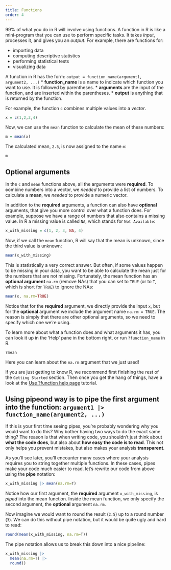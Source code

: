 ```yaml
---
title: Functions
order: 4
---
```


99% of what you do in R will involve using functions. 
A function in R is like a mini-program that you can use to perform specific tasks. 
It takes *input*, processes it, and gives you an *output*. 
For example, there are functions for:

* importing data 
* computing descriptive statistics
* performing statistical tests
* visualizing data

A function in R has the form: `output = function_name(argument1, argument2, ...)`
* **function_name** is a name to indicate which function you want to use. It is followed by parentheses.
* **arguments** are the input of the function, and are inserted within the parentheses. 
* **output** is anything that is returned by the function. 

For example, the function `c` *c*ombines multiple values into a *vector*.

```r
x = c(1,2,3,4)
```

Now, we can use the `mean` function to calculate the mean of these numbers:

```r
m = mean(x)
```

The calculated mean, `2.5`, is now assigned to the name `m`:

```r
m
```

## Optional arguments

In the `c` and `mean` functions above, all the arguments were **required**. 
To **c**ombine numbers into a vector, we *needed* to provide a list of numbers.
To calculate a **mean**, we *needed* to provide a numeric vector.

In addition to the **required** arguments, a function can also have **optional** arguments, that give you more control over what a function does.
For example, suppose we have a range of numbers that also contains a missing value. In R a missing value is called `NA`, which stands for `Not Available`:

```r
x_with_missing = c(1, 2, 3, NA, 4)
```

Now, if we call the `mean` function, R will say that the mean is unknown, since the third value is unknown:

```r
mean(x_with_missing)
```

This is statistically a very correct answer.
But often, if some values happen to be missing in your data, you want to be able to calculate the mean just for the numbers that are not missing.
Fortunately, the mean function has an **optional argument** `na.rm` (remove NAs) that you can set to `TRUE` (or to `T`, which is short for `TRUE`) to ignore the NAs:

```r
mean(x, na.rm=TRUE)
```

Notice that for the **required** argument, we directly provide the input `x`, but for the **optional** argument we include the argument name `na.rm = TRUE`.
The reason is simply that there are other optional arguments, so we need to specify which one we're using.

::: {.callout-note title="How do I know what arguments a function has?" collapse="true"}

To learn more about what a function does and what arguments it has, you can look it up in the 'Help' pane in the bottom right, 
or run `?function_name` in R. 

```r
?mean
```

Here you can learn about the `na.rm` argument that we just used!

If you are just getting to know R, we recommend first finishing the rest of the `Getting Started` section. 
Then once you get the hang of things, have a look at the [Use ?function help page](99_tips-and-best-practises/0_use-help-pages.qmd) tutorial.
:::


## Using pipeond way is to **pipe the first argument into the function**: `argument1 |> function_name(argument2, ...)`

If this is your first time seeing pipes, you're probably wondering why you would want to do this?
Why bother having two ways to do the exact same thing?
The reason is that when writing code, you shouldn't just think about **what the code does**, but also about **how easy the code is to read**.
This not only helps you prevent mistakes, but also makes your analysis **transparent**.

As you'll see later, you'll encounter many cases where your analysis requires you to string together multiple functions.
In these cases, pipes make your code much easier to read.
let's rewrite our code from above using the **pipe** notation:

```r
x_with_missing |> mean(na.rm=T)
```
Notice how our first argument, the **required** argument `x_with_missing`, is *piped* into the mean function.
Inside the mean function, we only specify the second argument, the **optional** argument `na.rm`.

Now imagine we would want to round the result (`2.5`) up to a round number (`3`). 
We can do this without pipe notation, but it would be quite ugly and hard to read:

```r
round(mean(x_with_missing, na.rm=T))
```
The pipe notation allows us to break this down into a nice pipeline:

```r
x_with_missing |> 
  mean(na.rm=T) |> 
  round()
```


